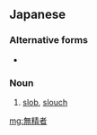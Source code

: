 ==Japanese==
{{ja-kanjitab|ぶ|しょう|もの|yomi=ok}}

===Alternative forms===
* {{l/ja|不精者}}

===Noun===
{{ja-noun|ぶしょうもの}}

# [[slob]], [[slouch]] {{gloss|lazy, slovenly person}}

[[mg:無精者]]